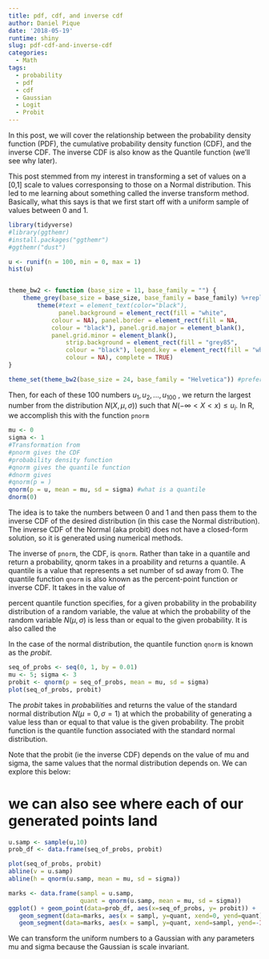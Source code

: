```yaml
---
title: pdf, cdf, and inverse cdf
author: Daniel Pique
date: '2018-05-19'
runtime: shiny
slug: pdf-cdf-and-inverse-cdf
categories:
  - Math
tags:
  - probability
  - pdf
  - cdf
  - Gaussian
  - Logit
  - Probit
---
```


In this post, we will cover the relationship between the probability density function (PDF), the cumulative probability density function (CDF), and the inverse CDF. The inverse CDF is also know as the Quantile function (we'll see why later).

This post stemmed from my interest in transforming a set of values on a [0,1] scale to values corresponsing to those on a Normal distribution. This led to me learning about something called the inverse transform method. Basically, what this says is that we first start off with a uniform sample of values between 0 and 1.
```r
library(tidyverse)
#library(ggthemr)
#install.packages("ggthemr")
#ggthemr("dust")

u <- runif(n = 100, min = 0, max = 1)
hist(u)


theme_bw2 <- function (base_size = 11, base_family = "") {
    theme_grey(base_size = base_size, base_family = base_family) %+replace% 
        theme(#text = element_text(color="black"), 
              panel.background = element_rect(fill = "white", 
            colour = NA), panel.border = element_rect(fill = NA, 
            colour = "black"), panel.grid.major = element_blank(),
            panel.grid.minor = element_blank(),
                strip.background = element_rect(fill = "grey85", 
                colour = "black"), legend.key = element_rect(fill = "white", 
                colour = NA), complete = TRUE)
}

theme_set(theme_bw2(base_size = 24, base_family = "Helvetica")) #preferred by science ##theme_hc())
```

Then, for each of these 100 numbers $u_1, u_2, ..., u_{100}$ , we return the largest number from the distribution $N(X, \mu, \sigma))$ such that $N(-\infty < X< x) \leq u_i$. In R, we accomplish this with the function `pnorm`

```r
mu <- 0
sigma <- 1
#Transformation from
#pnorm gives the CDF
#probability density function
#qnorm gives the quantile function
#dnorm gives
#qnorm(p = )
qnorm(p = u, mean = mu, sd = sigma) #what is a quantile
dnorm(0)
```

The idea is to take the numbers between 0 and 1 and then pass them to the inverse CDF of the desired distribution (in this case the Normal distribution). The inverse CDF of the Normal (aka probit) does not have a closed-form solution, so it is generated using numerical methods. 



The inverse of `pnorm`, the CDF, is `qnorm`. Rather than take in a quantile and return a probability, qnorm takes in a proability and returns a quantile. A quantile is a value that represents a set number of sd away from 0. The quantile function `qnorm` is also known as the percent-point function or inverse CDF. It takes in the value of 

percent quantile function specifies, for a given probability in the probability distribution of a random variable, the value at which the probability of the random variable $N(\mu, \sigma)$ is less than or equal to the given probability. It is also called the 

In the case of the normal distribution, the quantile function `qnorm` is known as the *probit*.

```r
seq_of_probs <- seq(0, 1, by = 0.01)
mu <- 5; sigma <- 3
probit <- qnorm(p = seq_of_probs, mean = mu, sd = sigma)
plot(seq_of_probs, probit)

```

The *probit* takes in *prob*abil*it*ies and returns the value of the standard normal distribution $N(\mu=0, \sigma=1)$ at which the probability of generating a value less than or equal to that value is the given probability.  The probit function is the quantile function associated with the standard normal distribution.

Note that the probit (ie the inverse CDF) depends on the value of mu and sigma, the same values that the normal distribution depends on. We can explore this below:

# we can also see where each of our generated points land
```r
u.samp <- sample(u,10)
prob_df <- data.frame(seq_of_probs, probit)

plot(seq_of_probs, probit)
abline(v = u.samp)
abline(h = qnorm(u.samp, mean = mu, sd = sigma))

marks <- data.frame(sampl = u.samp,
                    quant = qnorm(u.samp, mean = mu, sd = sigma))
ggplot() + geom_point(data=prob_df, aes(x=seq_of_probs, y= probit)) + 
   geom_segment(data=marks, aes(x = sampl, y=quant, xend=0, yend=quant)) +
   geom_segment(data=marks, aes(x = sampl, y=quant, xend=sampl, yend=-Inf)) #+

```

We can transform the uniform numbers to a Gaussian with any parameters mu and sigma because the Gaussian is scale invariant.


